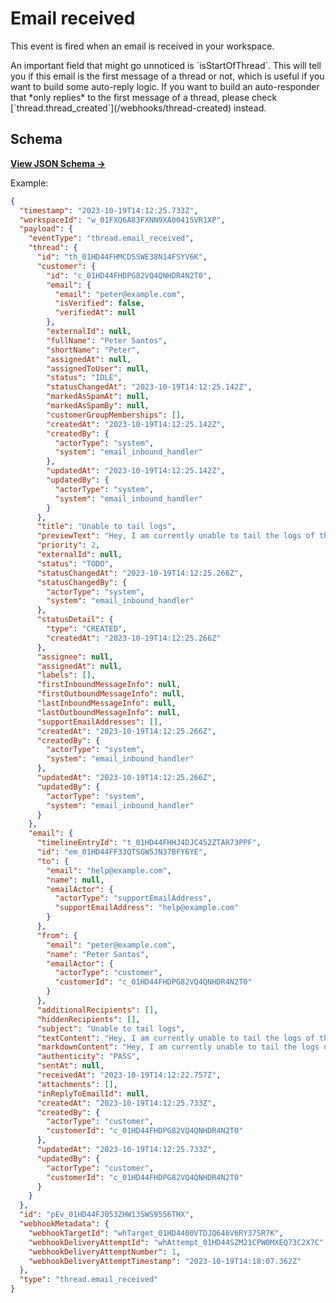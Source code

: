 
# Email received

This event is fired when an email is received in your workspace.

<Callout type="warning" emoji="⚠️">
  An important field that might go unnoticed is `isStartOfThread`. This will tell you if this email
  is the first message of a thread or not, which is useful if you want to build some auto-reply
  logic. If you want to build an auto-responder that *only replies* to the first message of a
  thread, please check [`thread.thread_created`](/webhooks/thread-created) instead.
</Callout>

## Schema

[**View JSON Schema →**](https://json-schema.app/view/%23%2Fdefinitions%2FcustomerCreatedPayload?url=https%3A%2F%2Fcore-api.uk.plain.com%2Fwebhooks%2Fschema.json)

Example:

```json
{
  "timestamp": "2023-10-19T14:12:25.733Z",
  "workspaceId": "w_01FXQ6A83FXNN9XA00415VR1XP",
  "payload": {
    "eventType": "thread.email_received",
    "thread": {
      "id": "th_01HD44FHMCDSSWE38N14FSYV6K",
      "customer": {
        "id": "c_01HD44FHDPG82VQ4QNHDR4N2T0",
        "email": {
          "email": "peter@example.com",
          "isVerified": false,
          "verifiedAt": null
        },
        "externalId": null,
        "fullName": "Peter Santos",
        "shortName": "Peter",
        "assignedAt": null,
        "assignedToUser": null,
        "status": "IDLE",
        "statusChangedAt": "2023-10-19T14:12:25.142Z",
        "markedAsSpamAt": null,
        "markedAsSpamBy": null,
        "customerGroupMemberships": [],
        "createdAt": "2023-10-19T14:12:25.142Z",
        "createdBy": {
          "actorType": "system",
          "system": "email_inbound_handler"
        },
        "updatedAt": "2023-10-19T14:12:25.142Z",
        "updatedBy": {
          "actorType": "system",
          "system": "email_inbound_handler"
        }
      },
      "title": "Unable to tail logs",
      "previewText": "Hey, I am currently unable to tail the logs of the service svc-8af1e3",
      "priority": 2,
      "externalId": null,
      "status": "TODO",
      "statusChangedAt": "2023-10-19T14:12:25.266Z",
      "statusChangedBy": {
        "actorType": "system",
        "system": "email_inbound_handler"
      },
      "statusDetail": {
        "type": "CREATED",
        "createdAt": "2023-10-19T14:12:25.266Z"
      },
      "assignee": null,
      "assignedAt": null,
      "labels": [],
      "firstInboundMessageInfo": null,
      "firstOutboundMessageInfo": null,
      "lastInboundMessageInfo": null,
      "lastOutboundMessageInfo": null,
      "supportEmailAddresses": [],
      "createdAt": "2023-10-19T14:12:25.266Z",
      "createdBy": {
        "actorType": "system",
        "system": "email_inbound_handler"
      },
      "updatedAt": "2023-10-19T14:12:25.266Z",
      "updatedBy": {
        "actorType": "system",
        "system": "email_inbound_handler"
      }
    },
    "email": {
      "timelineEntryId": "t_01HD44FHHJ4DJC452ZTAR73PPF",
      "id": "em_01HD44FF33QTSGW5JN37BFY6YE",
      "to": {
        "email": "help@example.com",
        "name": null,
        "emailActor": {
          "actorType": "supportEmailAddress",
          "supportEmailAddress": "help@example.com"
        }
      },
      "from": {
        "email": "peter@example.com",
        "name": "Peter Santos",
        "emailActor": {
          "actorType": "customer",
          "customerId": "c_01HD44FHDPG82VQ4QNHDR4N2T0"
        }
      },
      "additionalRecipients": [],
      "hiddenRecipients": [],
      "subject": "Unable to tail logs",
      "textContent": "Hey, I am currently unable to tail the logs of the service svc-8af1e3",
      "markdownContent": "Hey, I am currently unable to tail the logs of the service svc-8af1e3",
      "authenticity": "PASS",
      "sentAt": null,
      "receivedAt": "2023-10-19T14:12:22.757Z",
      "attachments": [],
      "inReplyToEmailId": null,
      "createdAt": "2023-10-19T14:12:25.733Z",
      "createdBy": {
        "actorType": "customer",
        "customerId": "c_01HD44FHDPG82VQ4QNHDR4N2T0"
      },
      "updatedAt": "2023-10-19T14:12:25.733Z",
      "updatedBy": {
        "actorType": "customer",
        "customerId": "c_01HD44FHDPG82VQ4QNHDR4N2T0"
      }
    }
  },
  "id": "pEv_01HD44FJ053ZHW13SWS9556THX",
  "webhookMetadata": {
    "webhookTargetId": "whTarget_01HD4400VTDJQ646V6RY37SR7K",
    "webhookDeliveryAttemptId": "whAttempt_01HD44SZM21CPW0MXEQ73C2X7C",
    "webhookDeliveryAttemptNumber": 1,
    "webhookDeliveryAttemptTimestamp": "2023-10-19T14:18:07.362Z"
  },
  "type": "thread.email_received"
}
```
